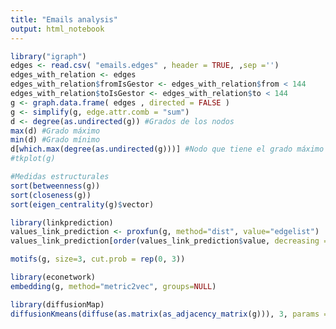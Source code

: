 ```yaml
---
title: "Emails analysis"
output: html_notebook
---
```


```r
library("igraph")
edges <- read.csv( "emails.edges" , header = TRUE, ,sep ='')
edges_with_relation <- edges
edges_with_relation$fromIsGestor <- edges_with_relation$from < 144
edges_with_relation$toIsGestor <- edges_with_relation$to < 144
g <- graph.data.frame( edges , directed = FALSE )
g <- simplify(g, edge.attr.comb = "sum")
d <- degree(as.undirected(g)) #Grados de los nodos
max(d) #Grado máximo
min(d) #Grado mínimo
d[which.max(degree(as.undirected(g)))] #Nodo que tiene el grado máximo
#tkplot(g)
```
```r
#Medidas estructurales
sort(betweenness(g))
sort(closeness(g))
sort(eigen_centrality(g)$vector)

```

```r
library(linkprediction)
values_link_prediction <- proxfun(g, method="dist", value="edgelist")
values_link_prediction[order(values_link_prediction$value, decreasing = TRUE),]
```

```r
motifs(g, size=3, cut.prob = rep(0, 3))
```

```r
library(econetwork)
embedding(g, method="metric2vec", groups=NULL)
```

```r
library(diffusionMap)
diffusionKmeans(diffuse(as.matrix(as_adjacency_matrix(g))), 3, params = c(), Niter = 10, epsilon = 0.001)
```

